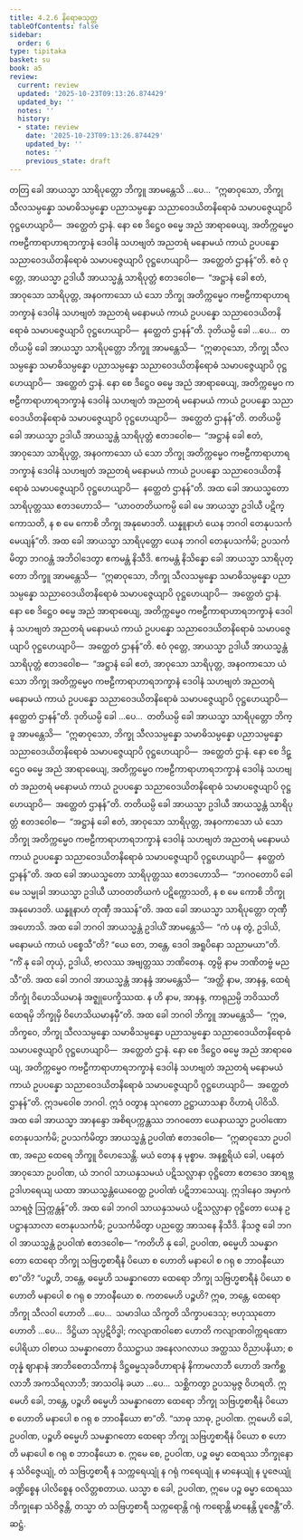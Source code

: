 ```yaml
---
title: 4.2.6 နိရောဓသုတ္တ
tableOfContents: false
sidebar:
  order: 6
type: tipitaka
basket: su
book: a5
review:
  current: review
  updated: '2025-10-23T09:13:26.874429'
  updated_by: ''
  notes: ''
  history:
  - state: review
    date: '2025-10-23T09:13:26.874429'
    updated_by: ''
    notes: ''
    previous_state: draft
---
```



<ReviewStatus review={frontmatter.review} showDetails={true} />

<HypothesisAnnotation frontmatter={frontmatter} />

<DynamicBreadcrumb />

<Division number="166" book="a5" e="ch" v="16" p="168">

<Paragraph number="951" book="a5">
တတြ ခေါ အာယသ္မာ သာရိပုတ္တော ဘိက္ခူ အာမန္တေသိ …ပေ…  “ဣဓာဝုသော, ဘိက္ခု သီလသမ္ပန္နော သမာဓိသမ္ပန္နော ပညာသမ္ပန္နော သညာဝေဒယိတနိရောဓံ သမာပဇ္ဇေယျာပိ ဝုဋ္ဌဟေယျာပိ—  အတ္ထေတံ ဌာနံ. နော စေ ဒိဋ္ဌေဝ ဓမ္မေ အညံ အာရာဓေယျ, အတိက္ကမ္မေဝ ကဗဠီကာရာဟာရဘက္ခာနံ ဒေဝါနံ သဟဗျတံ အညတရံ မနောမယံ ကာယံ ဥပပန္နော သညာဝေဒယိတနိရောဓံ သမာပဇ္ဇေယျာပိ ဝုဋ္ဌဟေယျာပိ—  အတ္ထေတံ ဌာနန်”တိ.
</Paragraph>

<Paragraph number="952" book="a5">
ဧဝံ ဝုတ္တေ, အာယသ္မာ ဥဒါယီ အာယသ္မန္တံ သာရိပုတ္တံ ဧတဒဝေါစ—  “အဋ္ဌာနံ ခေါ ဧတံ, အာဝုသော သာရိပုတ္တ, အနဝကာသော ယံ သော ဘိက္ခု အတိက္ကမ္မေဝ ကဗဠီကာရာဟာရဘက္ခာနံ ဒေဝါနံ သဟဗျတံ အညတရံ မနောမယံ ကာယံ ဥပပန္နော သညာဝေဒယိတနိရောဓံ သမာပဇ္ဇေယျာပိ ဝုဋ္ဌဟေယျာပိ—  နတ္ထေတံ ဌာနန်”တိ.
</Paragraph>

<Paragraph number="953" book="a5">
ဒုတိယမ္ပိ ခေါ …ပေ…  တတိယမ္ပိ ခေါ အာယသ္မာ သာရိပုတ္တော ဘိက္ခူ အာမန္တေသိ—  “ဣဓာဝုသော, ဘိက္ခု သီလသမ္ပန္နော သမာဓိသမ္ပန္နော ပညာသမ္ပန္နော သညာဝေဒယိတနိရောဓံ သမာပဇ္ဇေယျာပိ ဝုဋ္ဌဟေယျာပိ—  အတ္ထေတံ ဌာနံ. နော စေ ဒိဋ္ဌေဝ ဓမ္မေ အညံ အာရာဓေယျ, အတိက္ကမ္မေဝ ကဗဠီကာရာဟာရဘက္ခာနံ ဒေဝါနံ သဟဗျတံ အညတရံ မနောမယံ ကာယံ ဥပပန္နော သညာဝေဒယိတနိရောဓံ သမာပဇ္ဇေယျာပိ ဝုဋ္ဌဟေယျာပိ—  အတ္ထေတံ ဌာနန်”တိ.
</Paragraph>

<Paragraph number="954" book="a5">
တတိယမ္ပိ ခေါ အာယသ္မာ ဥဒါယီ အာယသ္မန္တံ သာရိပုတ္တံ ဧတဒဝေါစ—  “အဋ္ဌာနံ ခေါ ဧတံ, အာဝုသော သာရိပုတ္တ, အနဝကာသော ယံ သော ဘိက္ခု အတိက္ကမ္မေဝ ကဗဠီကာရာဟာရဘက္ခာနံ ဒေဝါနံ သဟဗျတံ အညတရံ မနောမယံ ကာယံ ဥပပန္နော သညာဝေဒယိတနိရောဓံ သမာပဇ္ဇေယျာပိ ဝုဋ္ဌဟေယျာပိ—  နတ္ထေတံ ဌာနန်”တိ.
</Paragraph>

<Paragraph number="955" book="a5">
အထ ခေါ အာယသ္မတော သာရိပုတ္တဿ ဧတဒဟောသိ—  “ယာဝတတိယကမ္ပိ ခေါ မေ အာယသ္မာ ဥဒါယီ ပဋိက္ကောသတိ, န စ မေ ကောစိ ဘိက္ခု အနုမောဒတိ. ယန္နူနာဟံ ယေန ဘဂဝါ တေနုပသင်္ကမေယျန်”တိ. အထ ခေါ အာယသ္မာ သာရိပုတ္တော ယေန ဘဂဝါ တေနုပသင်္ကမိ; ဥပသင်္ကမိတွာ ဘဂဝန္တံ အဘိဝါဒေတွာ ဧကမန္တံ နိသီဒိ. ဧကမန္တံ နိသိန္နော ခေါ အာယသ္မာ သာရိပုတ္တော ဘိက္ခူ အာမန္တေသိ—  “ဣဓာဝုသော, ဘိက္ခု သီလသမ္ပန္နော သမာဓိသမ္ပန္နော ပညာသမ္ပန္နော သညာဝေဒယိတနိရောဓံ သမာပဇ္ဇေယျာပိ ဝုဋ္ဌဟေယျာပိ—  အတ္ထေတံ ဌာနံ. နော စေ ဒိဋ္ဌေဝ ဓမ္မေ အညံ အာရာဓေယျ, အတိက္ကမ္မေဝ ကဗဠီကာရာဟာရဘက္ခာနံ ဒေဝါနံ သဟဗျတံ အညတရံ မနောမယံ ကာယံ ဥပပန္နော သညာဝေဒယိတနိရောဓံ သမာပဇ္ဇေယျာပိ ဝုဋ္ဌဟေယျာပိ—  အတ္ထေတံ ဌာနန်”တိ.
</Paragraph>

<Paragraph number="956" book="a5">
ဧဝံ ဝုတ္တေ, အာယသ္မာ ဥဒါယီ အာယသ္မန္တံ သာရိပုတ္တံ ဧတဒဝေါစ—  “အဋ္ဌာနံ ခေါ ဧတံ, အာဝုသော သာရိပုတ္တ, အနဝကာသော ယံ သော ဘိက္ခု အတိက္ကမ္မေဝ ကဗဠီကာရာဟာရဘက္ခာနံ ဒေဝါနံ သဟဗျတံ အညတရံ မနောမယံ ကာယံ ဥပပန္နော သညာဝေဒယိတနိရောဓံ သမာပဇ္ဇေယျာပိ ဝုဋ္ဌဟေယျာပိ—  နတ္ထေတံ ဌာနန်”တိ.
</Paragraph>

<Paragraph number="957" book="a5">
ဒုတိယမ္ပိ ခေါ …ပေ…  တတိယမ္ပိ ခေါ အာယသ္မာ သာရိပုတ္တော ဘိက္ခူ အာမန္တေသိ—  “ဣဓာဝုသော, ဘိက္ခု သီလသမ္ပန္နော သမာဓိသမ္ပန္နော ပညာသမ္ပန္နော သညာဝေဒယိတနိရောဓံ သမာပဇ္ဇေယျာပိ ဝုဋ္ဌဟေယျာပိ—  အတ္ထေတံ ဌာနံ. နော စေ ဒိဋ္ဌေဝ ဓမ္မေ အညံ အာရာဓေယျ, အတိက္ကမ္မေဝ ကဗဠီကာရာဟာရဘက္ခာနံ ဒေဝါနံ သဟဗျတံ အညတရံ မနောမယံ ကာယံ ဥပပန္နော သညာဝေဒယိတနိရောဓံ သမာပဇ္ဇေယျာပိ ဝုဋ္ဌဟေယျာပိ—  အတ္ထေတံ ဌာနန်”တိ.
</Paragraph>

<Paragraph number="958" book="a5">
တတိယမ္ပိ ခေါ အာယသ္မာ ဥဒါယီ အာယသ္မန္တံ သာရိပုတ္တံ ဧတဒဝေါစ—  “အဋ္ဌာနံ ခေါ ဧတံ, အာဝုသော သာရိပုတ္တ, အနဝကာသော ယံ သော ဘိက္ခု အတိက္ကမ္မေဝ ကဗဠီကာရာဟာရဘက္ခာနံ ဒေဝါနံ သဟဗျတံ အညတရံ မနောမယံ ကာယံ ဥပပန္နော သညာဝေဒယိတနိရောဓံ သမာပဇ္ဇေယျာပိ ဝုဋ္ဌဟေယျာပိ—  နတ္ထေတံ ဌာနန်”တိ.
</Paragraph>

<Paragraph number="959" book="a5">
အထ ခေါ အာယသ္မတော သာရိပုတ္တဿ ဧတဒဟောသိ—  “ဘဂဝတောပိ ခေါ မေ သမ္မုခါ အာယသ္မာ ဥဒါယီ ယာဝတတိယကံ ပဋိက္ကောသတိ, န စ မေ ကောစိ ဘိက္ခု အနုမောဒတိ. ယန္နူနာဟံ တုဏှီ အဿန်”တိ. အထ ခေါ အာယသ္မာ သာရိပုတ္တော တုဏှီ အဟောသိ.
</Paragraph>

<Paragraph number="960" book="a5">
အထ ခေါ ဘဂဝါ အာယသ္မန္တံ ဥဒါယိံ အာမန္တေသိ—  “ကံ ပန တွံ, ဥဒါယိ, မနောမယံ ကာယံ ပစ္စေသီ”တိ? “ယေ တေ, ဘန္တေ, ဒေဝါ အရူပိနော သညာမယာ”တိ. “ကိံ နု ခေါ တုယှံ, ဥဒါယိ, ဗာလဿ အဗျတ္တဿ ဘဏိတေန. တွမ္ပိ နာမ ဘဏိတဗ္ဗံ မညသီ”တိ.
</Paragraph>

<Paragraph number="961" book="a5">
အထ ခေါ ဘဂဝါ အာယသ္မန္တံ အာနန္ဒံ အာမန္တေသိ—  “အတ္ထိ နာမ, အာနန္ဒ, ထေရံ ဘိက္ခုံ ဝိဟေသိယမာနံ အဇ္ဈုပေက္ခိဿထ. န ဟိ နာမ, အာနန္ဒ, ကာရုညမ္ပိ ဘဝိဿတိ ထေရမှိ ဘိက္ခုမှိ ဝိဟေသိယမာနမှီ”တိ.
</Paragraph>

<Paragraph number="962" book="a5">
အထ ခေါ ဘဂဝါ ဘိက္ခူ အာမန္တေသိ—  “ဣဓ, ဘိက္ခဝေ, ဘိက္ခု သီလသမ္ပန္နော သမာဓိသမ္ပန္နော ပညာသမ္ပန္နော သညာဝေဒယိတနိရောဓံ သမာပဇ္ဇေယျာပိ ဝုဋ္ဌဟေယျာပိ—  အတ္ထေတံ ဌာနံ. နော စေ ဒိဋ္ဌေဝ ဓမ္မေ အညံ အာရာဓေယျ, အတိက္ကမ္မေဝ ကဗဠီကာရာဟာရဘက္ခာနံ ဒေဝါနံ သဟဗျတံ အညတရံ မနောမယံ ကာယံ ဥပပန္နော သညာဝေဒယိတနိရောဓံ သမာပဇ္ဇေယျာပိ ဝုဋ္ဌဟေယျာပိ—  အတ္ထေတံ ဌာနန်”တိ. ဣဒမဝေါစ ဘဂဝါ. ဣဒံ ဝတွာန သုဂတော ဥဋ္ဌာယာသနာ ဝိဟာရံ ပါဝိသိ.
</Paragraph>

<Paragraph number="963" book="a5">
အထ ခေါ အာယသ္မာ အာနန္ဒော အစိရပက္ကန္တဿ ဘဂဝတော ယေနာယသ္မာ ဥပဝါဏော တေနုပသင်္ကမိ; ဥပသင်္ကမိတွာ အာယသ္မန္တံ ဥပဝါဏံ ဧတဒဝေါစ—  “ဣဓာဝုသော ဥပဝါဏ, အညေ ထေရေ ဘိက္ခူ ဝိဟေသေန္တိ. မယံ တေန န မုစ္စာမ. အနစ္ဆရိယံ ခေါ, ပနေတံ အာဝုသော ဥပဝါဏ, ယံ ဘဂဝါ သာယနှသမယံ ပဋိသလ္လာနာ ဝုဋ္ဌိတော ဧတဒေဝ အာရဗ္ဘ ဥဒါဟရေယျ ယထာ အာယသ္မန္တံယေဝေတ္ထ ဥပဝါဏံ ပဋိဘာသေယျ. ဣဒါနေဝ အမှာကံ သာရဇ္ဇံ ဩက္ကန္တန်”တိ. အထ ခေါ ဘဂဝါ သာယနှသမယံ ပဋိသလ္လာနာ ဝုဋ္ဌိတော ယေန ဥပဋ္ဌာနသာလာ တေနုပသင်္ကမိ; ဥပသင်္ကမိတွာ ပညတ္တေ အာသနေ နိသီဒိ. နိသဇ္ဇ ခေါ ဘဂဝါ အာယသ္မန္တံ ဥပဝါဏံ ဧတဒဝေါစ—
</Paragraph>

<Paragraph number="964" book="a5">
“ကတိဟိ နု ခေါ, ဥပဝါဏ, ဓမ္မေဟိ သမန္နာဂတော ထေရော ဘိက္ခု သဗြဟ္မစာရီနံ ပိယော စ ဟောတိ မနာပေါ စ ဂရု စ ဘာဝနီယော စာ”တိ? “ပဉ္စဟိ, ဘန္တေ, ဓမ္မေဟိ သမန္နာဂတော ထေရော ဘိက္ခု သဗြဟ္မစာရီနံ ပိယော စ ဟောတိ မနာပေါ စ ဂရု စ ဘာဝနီယော စ. ကတမေဟိ ပဉ္စဟိ? ဣဓ, ဘန္တေ, ထေရော ဘိက္ခု သီလဝါ ဟောတိ …ပေ…  သမာဒါယ သိက္ခတိ သိက္ခာပဒေသု; ဗဟုဿုတော ဟောတိ …ပေ…  ဒိဋ္ဌိယာ သုပ္ပဋိဝိဒ္ဓါ; ကလျာဏဝါစော ဟောတိ ကလျာဏဝါက္ကရဏော ပေါရိယာ ဝါစာယ သမန္နာဂတော ဝိဿဋ္ဌာယ အနေလဂလာယ အတ္ထဿ ဝိညာပနိယာ; စတုန္နံ ဈာနာနံ အာဘိစေတသိကာနံ ဒိဋ္ဌဓမ္မသုခဝိဟာရာနံ နိကာမလာဘီ ဟောတိ အကိစ္ဆလာဘီ အကသိရလာဘီ; အာသဝါနံ ခယာ …ပေ…  သစ္ဆိကတွာ ဥပသမ္ပဇ္ဇ ဝိဟရတိ. ဣမေဟိ ခေါ, ဘန္တေ, ပဉ္စဟိ ဓမ္မေဟိ သမန္နာဂတော ထေရော ဘိက္ခု သဗြဟ္မစာရီနံ ပိယော စ ဟောတိ မနာပေါ စ ဂရု စ ဘာဝနီယော စာ”တိ.
</Paragraph>

<Paragraph number="965" book="a5">
“သာဓု သာဓု, ဥပဝါဏ. ဣမေဟိ ခေါ, ဥပဝါဏ, ပဉ္စဟိ ဓမ္မေဟိ သမန္နာဂတော ထေရော ဘိက္ခု သဗြဟ္မစာရီနံ ပိယော စ ဟောတိ မနာပေါ စ ဂရု စ ဘာဝနီယော စ. ဣမေ စေ, ဥပဝါဏ, ပဉ္စ ဓမ္မာ ထေရဿ ဘိက္ခုနော န သံဝိဇ္ဇေယျုံ, တံ သဗြဟ္မစာရီ န သက္ကရေယျုံ န ဂရုံ ကရေယျုံ န မာနေယျုံ န ပူဇေယျုံ ခဏ္ဍိစ္စေန ပါလိစ္စေန ဝလိတ္တစတာယ. ယသ္မာ စ ခေါ, ဥပဝါဏ, ဣမေ ပဉ္စ ဓမ္မာ ထေရဿ ဘိက္ခုနော သံဝိဇ္ဇန္တိ, တသ္မာ တံ သဗြဟ္မစာရီ သက္ကရောန္တိ ဂရုံ ကရောန္တိ မာနေန္တိ ပူဇေန္တီ”တိ.

</Paragraph>
</Division>

<Paragraph number="966" type="center" book="a5">
ဆဋ္ဌံ.
</Paragraph>